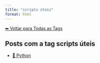 ```yaml
---
title: "scripts úteis"
format: html
---
```


[⬅ Voltar para Todas as Tags](../tags.qmd)

## Posts com a tag **scripts úteis**

- [🐍 Python](/posts/programacao/python/index.html)
